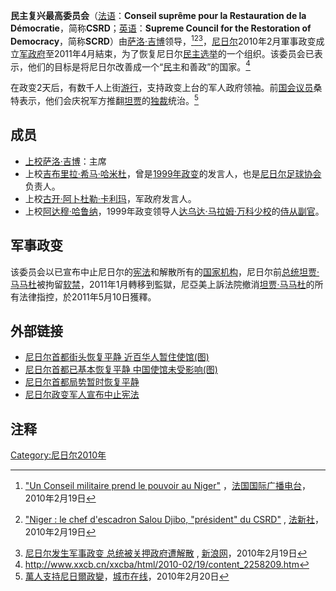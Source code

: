 '''民主复兴最高委员会'''（[[法语|法语]]：'''Conseil suprême pour la Restauration de la Démocratie'''，简称'''CSRD'''；[[英语|英语]]：'''Supreme Council for the Restoration of Democracy'''，简称'''SCRD'''）由[[萨洛·吉博|萨洛·吉博]]领导，<ref>{{fr}} [http://www.rfi.fr/contenu/20100219-est-tete-coup-detat-sont-putschistes "Un Conseil militaire prend le pouvoir au Niger"] {{Wayback|url=http://www.rfi.fr/contenu/20100219-est-tete-coup-detat-sont-putschistes |date=20100221061915 }}，[[法国国际广播电台|法国国际广播电台]]，2010年2月19日</ref><ref>{{fr}} [http://www.lematin.ch/flash-info/monde/niger-chef-escadron-salou-djibo-president-csrd "Niger : le chef d'escadron Salou Djibo, "président" du CSRD"] {{Wayback|url=http://www.lematin.ch/flash-info/monde/niger-chef-escadron-salou-djibo-president-csrd |date=20181207064648 }}, [[法新社|法新社]]，2010年2月19日</ref><ref>[http://news.sina.com.cn/w/2010-02-19/110417098634s.shtml 尼日尔发生军事政变 总统被关押政府遭解散] {{Wayback|url=http://news.sina.com.cn/w/2010-02-19/110417098634s.shtml |date=20100223021827 }}, [[新浪网|新浪网]]，2010年2月19日</ref>，[[尼日尔|尼日尔]]2010年2月軍事政变成立[[军政府|军政府]]至2011年4月結束，为了恢复尼日尔[[民主选举|民主选举]]的一个组织。该委员会已表示，他们的目标是将尼日尔改善成一个“[[民主|民主]]和善政”的国家。<ref name=潇湘晨报>http://www.xxcb.cn/xxcba/html/2010-02/19/content_2258209.htm{{dead link|date=2018年3月 |bot=InternetArchiveBot |fix-attempted=yes }}</ref>

在政变2天后，有数千人上街[[游行|游行]]，支持政变上台的军人政府领袖。前[[尼日尔国会|国会]][[议员|议员]]桑特表示，他们会庆祝军方推翻[[坦贾·马马杜|坦贾]]的[[独裁|独裁]]统治。<ref>[http://m.cityguide.gov.mo/(S(2jqque3cubuiaeuziud3km45))/news/detail.aspx?id=110496&t=3 萬人支持尼日爾政變]，[[城市在线|城市在线]]，2010年2月20日</ref>


==成员==
*[[上校|上校]][[萨洛·吉博|萨洛·吉博]]：主席
*上校[[吉布里拉·希马·哈米杜|吉布里拉·希马·哈米杜]]，曾是[[1999年尼日尔政变|1999年政变]]的发言人，也是[[尼日尔足球协会|尼日尔足球协会]]负责人。
*上校[[古开·阿卜杜勒·卡利玛|古开·阿卜杜勒·卡利玛]]，军政府发言人。
*上校[[阿达穆·哈鲁纳|阿达穆·哈鲁纳]]，1999年政变领导人[[达乌达·马拉姆·万科|达乌达·马拉姆·万科]][[少校|少校]]的[[侍從官|侍从副官]]。

==军事政变==
该委员会以已宣布中止尼日尔的[[宪法|宪法]]和解散所有的[[国家机构|国家机构]]，尼日尔前[[尼日尔总统|总统]][[坦贾·马马杜|坦贾·马马杜]]被拘留[[软禁|软禁]]，2011年1月轉移到監獄，尼亞美上訴法院撤消[[坦贾·马马杜|坦贾·马马杜]]的所有法律指控，於2011年5月10日獲釋。

==外部链接==
*[http://news.sohu.com/20100219/n270300361.shtml 尼日尔首都街头恢复平静 近百华人暂住使馆(图)] {{Wayback|url=http://news.sohu.com/20100219/n270300361.shtml |date=20100223214303 }}
*[https://web.archive.org/web/20160304120824/http://world.zjol.com.cn/05world/system/2010/02/20/016334227.shtml 尼日尔首都已基本恢复平静 中国使馆未受影响(图)]
*[http://news.sina.com.cn/w/2010-02-20/152917102031s.shtml 尼日尔首都局势暂时恢复平静] {{Wayback|url=http://news.sina.com.cn/w/2010-02-20/152917102031s.shtml |date=20160304105657 }}
*[http://news.xinhuanet.com/world/2010-02/19/content_13006417.htm 尼日尔政变军人宣布中止宪法] {{Wayback|url=http://news.xinhuanet.com/world/2010-02/19/content_13006417.htm |date=20100225032440 }}

==注释==
{{reflist}}

[[Category:尼日尔2010年|Category:尼日尔2010年]]